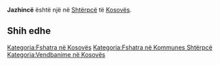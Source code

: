 {{Fshat në 
 | Emri                = Jazhincë
 | EmriAlt                = 
 | NAME_SHORT_FORM=      
 | NAME_GENERIC=      
 | NAME_SORT_NAME_RO=      JAZHINCE
 | FULL_NAME_RO = Jazhincë
 | FULL_NAME_ND_RO=Jazhince
 | SORT_NAME_RG=JAZHINCE
 | FULL_NAME_RG=Jazhincë
 | FULL_NAME_ND_RG=Jazhince
 | SRP_NAME_SHORT_FORM=      
 | SRP_NAME_GENERIC=      
 | SRP_NAME_SORT_NAME_RO=      
 | SRP_FULL_NAME_RO = 
 | SRP_FULL_NAME_ND_RO=
 | SRP_SORT_NAME_RG=
 | SRP_FULL_NAME_RG=
 | SRP_FULL_NAME_ND_RG=
 | Emri (Rasa dhanore) = 
 | Figura              = 
 | Shteti              = Kosovo
 | Komuna              = Shtërpcë
 | Kodi postar         = 
 | Sipërfaqja          = 

 | Popullsia           = 

 | Regj. i popullsisë  = 
 | Dend. e popullsisë  = 
 | Faqja zyrtare       = 
 <!--- Koordinatat ----> 
 | Gjerësia            = 42.216389
 | Gjatësia            = 20.988611
 | Lartësia            = 
}}
'''Jazhincë''' është një [[]] në [[Shtërpcë]] të [[Kosovës]].

<!-- == Gjeografia == -->
<!-- == Historia == -->
<!-- == Demografia == -->
== Shih edhe ==
{{Komuna Shtërpcë}}
{{Kosovo-Administrata-Cung}}

[[Kategoria:Fshatra në Kosovës]]
[[Kategoria:Fshatra në Kommunes Shtërpcë]]
[[Kategoria:Vendbanime në Kosovës]]